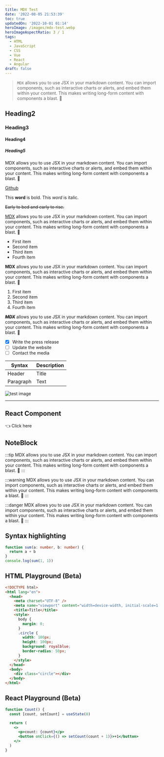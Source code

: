 ```yaml
---
title: MDX Test
date: '2022-08-05 21:53:39'
toc: true
updatedOn: '2022-10-01 01:14'
heroImage: /images/mdx-test.webp
heroImageAspectRatio: 3 / 1
tags:
  - HTML
  - JavaScript
  - CSS
  - Vue
  - React
  - Angular
draft: false
---
```


> `MDX` allows you to use JSX in your markdown content. You can import components, such as interactive charts or alerts, and embed them within your content. This makes writing long-form content with components a blast. 🚀

## Heading2

### Heading3

#### Heading4

##### Heading5

MDX allows you to use JSX in your markdown content. You can import components, such as interactive charts or alerts, and embed them within your content. This makes writing long-form content with components a blast. 🚀

[Github](https://github.com/imzxj)

This **word** is bold. This <em>word</em> is italic.

~~Early to bed and early to rise.~~

[MDX](https://mdxjs.com/) allows you to use JSX in your markdown content. You can import components, such as interactive charts or alerts, and embed them within your content. This makes writing long-form content with components a blast. 🚀

- First item
- Second item
- Third item
- Fourth item

**MDX** allows you to use JSX in your markdown content. You can import components, such as interactive charts or alerts, and embed them within your content. This makes writing long-form content with components a blast. 🚀

1. First item
2. Second item
3. Third item
4. Fourth item

~~_**MDX**_~~ allows you to use JSX in your markdown content. You can import components, such as interactive charts or alerts, and embed them within your content. This makes writing long-form content with components a blast. 🚀

- [x] Write the press release
- [ ] Update the website
- [ ] Contact the media

| Syntax    | Description |
| --------- | ----------- |
| Header    | Title       |
| Paragraph | Text        |

![test image](/images/mdx-test.webp)

---

## React Component

<div style={{ display: 'flex', alignItems: 'center', justifyContent: 'center', margin: '3rem 0px', gap: 15 }}>
  <DarkModeToggle /><span>👈 Click here</span>
</div>

## NoteBlock

:::tip
MDX allows you to use JSX in your markdown content. You can import components, such as interactive charts or alerts, and embed them within your content. This makes writing long-form content with components a blast. 🚀
:::

:::warning
MDX allows you to use JSX in your markdown content. You can import components, such as interactive charts or alerts, and embed them within your content. This makes writing long-form content with components a blast. 🚀
:::

:::danger
MDX allows you to use JSX in your markdown content. You can import components, such as interactive charts or alerts, and embed them within your content. This makes writing long-form content with components a blast. 🚀
:::

## Syntax highlighting

```ts
function sum(a: number, b: number) {
  return a + b
}
console.log(sum(1, 1))
```


## HTML Playground (Beta)

```html live
<!DOCTYPE html>
<html lang="en">
  <head>
    <meta charset="UTF-8" />
    <meta name="viewport" content="width=device-width, initial-scale=1.0" />
    <title>Title</title>
    <style>
      body {
        margin: 0;
      }
      .circle {
        width: 100px;
        height: 100px;
        background: royalblue;
        border-radius: 50px;
      }
    </style>
  </head>
  <body>
    <div class="circle"></div>
  </body>
</html>
```

## React Playground (Beta)

```jsx live
function Count() {
  const [count, setCount] = useState(0)

  return (
    <>
      <p>count: {count}</p>
      <button onClick={() => setCount(count + 1)}>+1</button>
    </>
  )
}
```
